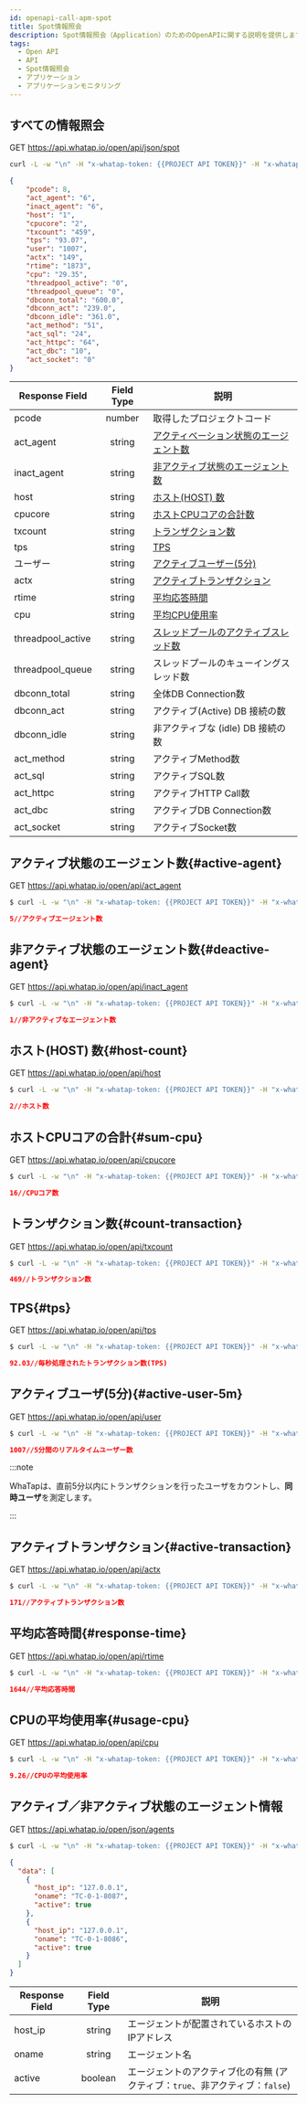 ```yaml
---
id: openapi-call-apm-spot
title: Spot情報照会
description: Spot情報照会（Application）のためのOpenAPIに関する説明を提供します。
tags:
  - Open API
  - API
  - Spot情報照会
  - アプリケーション
  - アプリケーションモニタリング
---
```


## すべての情報照会

<span class='apitype'>GET</span> https://api.whatap.io/open/api/json/spot

```bash title='command'
curl -L -w "\n" -H "x-whatap-token: {{PROJECT API TOKEN}}" -H "x-whatap-pcode: {{projectCode}}" "https://api.whatap.io/open/api/json/spot"
```

```json title='response'
{
    "pcode": 8,
    "act_agent": "6",
    "inact_agent": "6",
    "host": "1",
    "cpucore": "2",
    "txcount": "459",
    "tps": "93.07",
    "user": "1007",
    "actx": "149",
    "rtime": "1873",
    "cpu": "29.35",
    "threadpool_active": "0",
    "threadpool_queue": "0",
    "dbconn_total": "600.0",
    "dbconn_act": "239.0",
    "dbconn_idle": "361.0",
    "act_method": "51",
    "act_sql": "24",
    "act_httpc": "64",
    "act_dbc": "10",
    "act_socket": "0"
}
```

| Response Field    |            Field Type           | 説明                                      |
| ----------------- | :-----------------------------: | --------------------------------------- |
| pcode             | <span class='api'>number</span> | 取得したプロジェクトコード                           |
| act_agent         | <span class='api'>string</span> | [アクティベーション状態のエージェント数](#active-agent)    |
| inact_agent       | <span class='api'>string</span> | [非アクティブ状態のエージェント数](#deactive-agent)     |
| host              | <span class='api'>string</span> | [ホスト(HOST) 数](#host-count)              |
| cpucore           | <span class='api'>string</span> | [ホストCPUコアの合計数](#sum-cpu)                |
| txcount           | <span class='api'>string</span> | [トランザクション数](#count-transaction)         |
| tps               | <span class='api'>string</span> | [TPS](#tps)                             |
| ユーザー              | <span class='api'>string</span> | [アクティブユーザー(5分)](#active-user-5m)        |
| actx              | <span class='api'>string</span> | [アクティブトランザクション](#active-transaction)    |
| rtime             | <span class='api'>string</span> | [平均応答時間](#response-time)                |
| cpu               | <span class='api'>string</span> | [平均CPU使用率](#usage-cpu)                  |
| threadpool_active | <span class='api'>string</span> | [スレッドプールのアクティブスレッド数](#count-threadpool) |
| threadpool_queue  | <span class='api'>string</span> | スレッドプールのキューイングスレッド数                     |
| dbconn_total      | <span class='api'>string</span> | 全体DB Connection数                        |
| dbconn_act        | <span class='api'>string</span> | アクティブ(Active) DB 接続の数                   |
| dbconn_idle       | <span class='api'>string</span> | 非アクティブな (idle) DB 接続の数                  |
| act_method        | <span class='api'>string</span> | アクティブMethod数                            |
| act_sql           | <span class='api'>string</span> | アクティブSQL数                               |
| act_httpc         | <span class='api'>string</span> | アクティブHTTP Call数                         |
| act_dbc           | <span class='api'>string</span> | アクティブDB Connection数                     |
| act_socket        | <span class='api'>string</span> | アクティブSocket数                            |

## アクティブ状態のエージェント数{#active-agent}

<span class='apitype'>GET</span> https://api.whatap.io/open/api/act_agent

```bash title='command'
$ curl -L -w "\n" -H "x-whatap-token: {{PROJECT API TOKEN}}" -H "x-whatap-pcode: {{projectCode}}" "https://api.whatap.io/open/api/act_agent"
```

```json title='response'
5//アクティブエージェント数
```

## 非アクティブ状態のエージェント数{#deactive-agent}

<span class='apitype'>GET</span> https://api.whatap.io/open/api/inact_agent

```bash title='command'
$ curl -L -w "\n" -H "x-whatap-token: {{PROJECT API TOKEN}}" -H "x-whatap-pcode: {{projectCode}}" "https://api.whatap.io/open/api/inact_agent"
```

```json title='response'
1//非アクティブなエージェント数
```

## ホスト(HOST) 数{#host-count}

<span class='apitype'>GET</span> https://api.whatap.io/open/api/host

```bash title='command'
$ curl -L -w "\n" -H "x-whatap-token: {{PROJECT API TOKEN}}" -H "x-whatap-pcode: {{projectCode}}" "https://api.whatap.io/open/api/host"
```

```json title='response'
2//ホスト数
```

## ホストCPUコアの合計{#sum-cpu}

<span class='apitype'>GET</span> https://api.whatap.io/open/api/cpucore

```bash title='command'
$ curl -L -w "\n" -H "x-whatap-token: {{PROJECT API TOKEN}}" -H "x-whatap-pcode: {{projectCode}}" "https://api.whatap.io/open/api/cpucore"
```

```json title='response'
16//CPUコア数
```

## トランザクション数{#count-transaction}

<span class='apitype'>GET</span> https://api.whatap.io/open/api/txcount

```bash title='command'
$ curl -L -w "\n" -H "x-whatap-token: {{PROJECT API TOKEN}}" -H "x-whatap-pcode: {{projectCode}}" "https://api.whatap.io/open/api/txcount"
```

```json title='response'
469//トランザクション数
```

## TPS{#tps}

<span class='apitype'>GET</span> https://api.whatap.io/open/api/tps

```bash title='command'
$ curl -L -w "\n" -H "x-whatap-token: {{PROJECT API TOKEN}}" -H "x-whatap-pcode: {{projectCode}}" "https://api.whatap.io/open/api/tps"
```

```json title='response'
92.03//毎秒処理されたトランザクション数(TPS)
```

## アクティブユーザ(5分){#active-user-5m}

<span class='apitype'>GET</span> https://api.whatap.io/open/api/user

```bash title='command'
$ curl -L -w "\n" -H "x-whatap-token: {{PROJECT API TOKEN}}" -H "x-whatap-pcode: {{projectCode}}" "https://api.whatap.io/open/api/user"
```

```json title='response'
1007//5分間のリアルタイムユーザー数
```

:::note 

WhaTapは、直前5分以内にトランザクションを行ったユーザをカウントし、**同時ユーザ**を測定します。

:::

## アクティブトランザクション{#active-transaction}

<span class='apitype'>GET</span> https://api.whatap.io/open/api/actx

```bash title='command'
$ curl -L -w "\n" -H "x-whatap-token: {{PROJECT API TOKEN}}" -H "x-whatap-pcode: {{projectCode}}" "https://api.whatap.io/open/api/actx"
```

```json title='response'
171//アクティブトランザクション数
```

## 平均応答時間{#response-time}

<span class='apitype'>GET</span> https://api.whatap.io/open/api/rtime

```bash title='command'
$ curl -L -w "\n" -H "x-whatap-token: {{PROJECT API TOKEN}}" -H "x-whatap-pcode: {{projectCode}}" "https://api.whatap.io/open/api/rtime"
```

```json title='response'
1644//平均応答時間
```

## CPUの平均使用率{#usage-cpu}

<span class='apitype'>GET</span> https://api.whatap.io/open/api/cpu

```bash title='command'
$ curl -L -w "\n" -H "x-whatap-token: {{PROJECT API TOKEN}}" -H "x-whatap-pcode: {{projectCode}}" "https://api.whatap.io/open/api/cpu"
```

```json title='response'
9.26//CPUの平均使用率
```

## アクティブ／非アクティブ状態のエージェント情報

<span class='apitype'>GET</span> https://api.whatap.io/open/json/agents

```bash title='command'
$ curl -L -w "\n" -H "x-whatap-token: {{PROJECT API TOKEN}}" -H "x-whatap-pcode: {{projectCode}}" "https://api.whatap.io/open/json/agents"
```

```json title='response'
{
  "data": [
    {
      "host_ip": "127.0.0.1",
      "oname": "TC-0-1-8087",
      "active": true
    },
    {
      "host_ip": "127.0.0.1",
      "oname": "TC-0-1-8086",
      "active": true
    }
  ]
}
```

| Response Field |       Field Type                 | 説明                                                       |
| -------------- | :------------------------------: | -------------------------------------------------------- |
| host_ip        |  <span class='api'>string</span> | エージェントが配置されているホストのIPアドレス                                 |
| oname          |  <span class='api'>string</span> | エージェント名                                                  |
| active         | <span class='api'>boolean</span> | エージェントのアクティブ化の有無 (アクティブ：`true`、非アクティブ：`false`)           |

